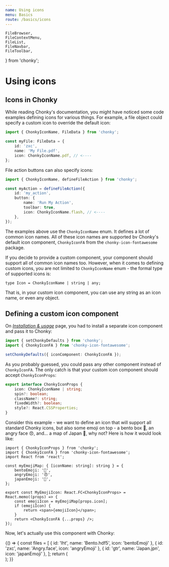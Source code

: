 ```yaml
---
name: Using icons
menu: Basics
route: /basics/icons
---
```


    FileBrowser,
    FileContextMenu,
    FileList,
    FileNavbar,
    FileToolbar,
} from 'chonky';

# Using icons

## Icons in Chonky

While reading Chonky's documentation, you might have noticed some code examples defining
icons for various things. For example, a file object could specify a custom icon to
override the default icon:

```ts
import { ChonkyIconName, FileData } from 'chonky';

const myFile: FileData = {
    id: 'zxc',
    name: 'My File.pdf',
    icon: ChonkyIconName.pdf, // <----
};
```

File action buttons can also specify icons:

```ts
import { ChonkyIconName, defineFileAction } from 'chonky';

const myAction = defineFileAction({
    id: 'my_action',
    button: {
        name: 'Run My Action',
        toolbar: true,
        icon: ChonkyIconName.flash, // <----
    },
});
```

The examples above use the `ChonkyIconName` enum. It defines a lot of common icon names.
All of these icon names are supported bv Chonky's default icon component, `ChonkyIconFA`
from the `chonky-icon-fontawesome` package.

If you decide to provide a custom component, your component should support all of common
icon names too. However, when it comes to defining custom icons, you are not limited to
`ChonkyIconName` enum - the formal type of supported icons is:

```
type Icon = ChonkyIconName | string | any;
```

That is, in your custom icon component, you can use any string as an icon name, or even
any object.

## Defining a custom icon component

On [_Installation & usage_](/installation-usage) page, you had to install a separate
icon component and pass it to Chonky:

```ts
import { setChonkyDefaults } from 'chonky';
import { ChonkyIconFA } from 'chonky-icon-fontawesome';

setChonkyDefaults({ iconComponent: ChonkyIconFA });
```

As you probably guessed, you could pass any other component instead of `ChonkyIconFA`.
The only catch is that your custom icon component should accept `ChonkyIconProps`:

```ts
export interface ChonkyIconProps {
    icon: ChonkyIconName | string;
    spin?: boolean;
    className?: string;
    fixedWidth?: boolean;
    style?: React.CSSProperties;
}
```

Consider this example - we want to define an icon that will support all standard
Chonky icons, but also some emoji on top - a bento box 🍱, an angry face 😠, and... a
map of Japan 🗾, why not? Here is how it would look like:

```tsx
import { ChonkyIconProps } from 'chonky';
import { ChonkyIconFA } from 'chonky-icon-fontawesome';
import React from 'react';

const myEmojiMap: { [iconName: string]: string } = {
    bentoEmoji: '🍱',
    angryEmoji: '😠',
    japanEmoji: '🗾',
};

export const MyEmojiIcon: React.FC<ChonkyIconProps> = React.memo((props) => {
    const emojiIcon = myEmojiMap[props.icon];
    if (emojiIcon) {
        return <span>{emojiIcon}</span>;
    }
    return <ChonkyIconFA {...props} />;
});
```

Now, let's actually use this component with Chonky:

<Playground>
    {() => {
        const files = [
            { id: 'lht', name: 'Bento.hdf5', icon: 'bentoEmoji' },
            { id: 'zxc', name: 'Angry.face', icon: 'angryEmoji' },
            { id: 'gtr', name: 'Japan.jpn', icon: 'japanEmoji' },
        ];
        return (
            <div style={{ height: 300 }}>
                <FileBrowser files={files} iconComponent={MyEmojiIcon}>
                    <FileNavbar />
                    <FileToolbar />
                    <FileList />
                    <FileContextMenu />
                </FileBrowser>
            </div>
        );
    }}
</Playground>
